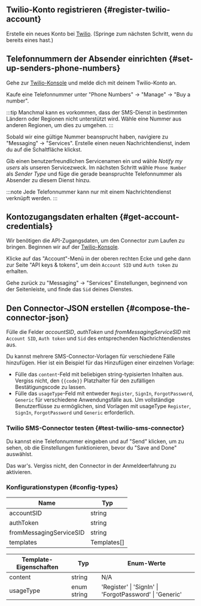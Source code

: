 ## Twilio-Konto registrieren \{#register-twilio-account}

Erstelle ein neues Konto bei [Twilio](https://www.twilio.com). (Springe zum nächsten Schritt, wenn du bereits eines hast.)

## Telefonnummern der Absender einrichten \{#set-up-senders-phone-numbers}

Gehe zur [Twilio-Konsole](https://console.twilio.com/) und melde dich mit deinem Twilio-Konto an.

Kaufe eine Telefonnummer unter "Phone Numbers" -> "Manage" -> "Buy a number".

:::tip
Manchmal kann es vorkommen, dass der SMS-Dienst in bestimmten Ländern oder Regionen nicht unterstützt wird. Wähle eine Nummer aus anderen Regionen, um dies zu umgehen.
:::

Sobald wir eine gültige Nummer beansprucht haben, navigiere zu "Messaging" -> "Services". Erstelle einen neuen Nachrichtendienst, indem du auf die Schaltfläche klickst.

Gib einen benutzerfreundlichen Servicenamen ein und wähle _Notify my users_ als unseren Servicezweck.
Im nächsten Schritt wähle `Phone Number` als _Sender Type_ und füge die gerade beanspruchte Telefonnummer als Absender zu diesem Dienst hinzu.

:::note
Jede Telefonnummer kann nur mit einem Nachrichtendienst verknüpft werden.
:::

## Kontozugangsdaten erhalten \{#get-account-credentials}

Wir benötigen die API-Zugangsdaten, um den Connector zum Laufen zu bringen. Beginnen wir auf der [Twilio-Konsole](https://console.twilio.com/).

Klicke auf das "Account"-Menü in der oberen rechten Ecke und gehe dann zur Seite "API keys & tokens", um dein `Account SID` und `Auth token` zu erhalten.

Gehe zurück zu "Messaging" -> "Services" Einstellungen, beginnend von der Seitenleiste, und finde das `Sid` deines Dienstes.

## Den Connector-JSON erstellen \{#compose-the-connector-json}

Fülle die Felder _accountSID_, _authToken_ und _fromMessagingServiceSID_ mit `Account SID`, `Auth token` und `Sid` des entsprechenden Nachrichtendienstes aus.

Du kannst mehrere SMS-Connector-Vorlagen für verschiedene Fälle hinzufügen. Hier ist ein Beispiel für das Hinzufügen einer einzelnen Vorlage:

- Fülle das `content`-Feld mit beliebigen string-typisierten Inhalten aus. Vergiss nicht, den `{{code}}` Platzhalter für den zufälligen Bestätigungscode zu lassen.
- Fülle das `usageType`-Feld mit entweder `Register`, `SignIn`, `ForgotPassword`, `Generic` für verschiedene Anwendungsfälle aus. Um vollständige Benutzerflüsse zu ermöglichen, sind Vorlagen mit usageType `Register`, `SignIn`, `ForgotPassword` und `Generic` erforderlich.

### Twilio SMS-Connector testen \{#test-twilio-sms-connector}

Du kannst eine Telefonnummer eingeben und auf "Send" klicken, um zu sehen, ob die Einstellungen funktionieren, bevor du "Save and Done" auswählst.

Das war's. Vergiss nicht, den <MainSiteUrl href="/connectors/sms-connectors/#enable-phone-number-sign-up-or-sign-in">Connector in der Anmeldeerfahrung zu aktivieren</MainSiteUrl>.

### Konfigurationstypen \{#config-types}

| Name                    | Typ         |
| ----------------------- | ----------- |
| accountSID              | string      |
| authToken               | string      |
| fromMessagingServiceSID | string      |
| templates               | Templates[] |

| Template-Eigenschaften | Typ         | Enum-Werte                                              |
| ---------------------- | ----------- | ------------------------------------------------------- |
| content                | string      | N/A                                                     |
| usageType              | enum string | 'Register' \| 'SignIn' \| 'ForgotPassword' \| 'Generic' |
